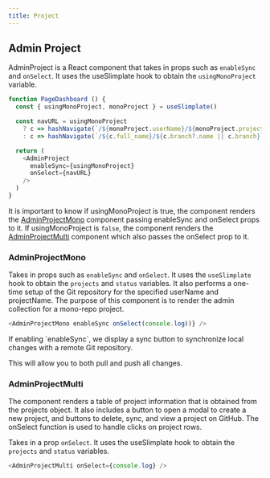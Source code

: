 ```yaml
---
title: Project
---
```


## Admin Project

AdminProject is a React component that takes in props such as `enableSync` and `onSelect`. It uses the useSlimplate hook to obtain the `usingMonoProject` variable.

```js copy showLineNumbers filename="PageDashboard.jsx" /AdminProject/
function PageDashboard () {
  const { usingMonoProject, monoProject } = useSlimplate()

  const navURL = usingMonoProject
    ? c => hashNavigate(`/${monoProject.userName}/${monoProject.projectName}/${monoProject.branch}/${c.name}`)
    : c => hashNavigate(`/${c.full_name}/${c.branch?.name || c.branch}`)

  return (
    <AdminProject
      enableSync={usingMonoProject}
      onSelect={navURL}
    />
  )
}
```


It is important to know if usingMonoProject is true, the component renders the [AdminProjectMono](/adminViews/admin-project#adminprojectmono) component passing enableSync and onSelect props to it. If usingMonoProject is `false`, the component renders the [AdminProjectMulti](/adminViews/admin-project#adminprojectmulti) component which also passes the onSelect prop to it.


### AdminProjectMono
Takes in props such as `enableSync` and `onSelect`. It uses the `useSlimplate` hook to obtain the `projects` and `status` variables. It also performs a one-time setup of the Git repository for the specified userName and projectName. The purpose of this component is to render the admin collection for a mono-repo project.

```js copy showLineNumbers /AdminProjectMono/
<AdminProjectMono enableSync onSelect(console.log))} />
```

<Callout type="warning" emoji="⚠️">
  <p>If enabling `enableSync`, we display a sync button to synchronize local changes with a remote Git repository. </p>
  <p>This will allow you to both pull and push all changes.</p>
</Callout>


### AdminProjectMulti

The component renders a table of project information that is obtained from the projects object. It also includes a button to open a modal to create a new project, and buttons to delete, sync, and view a project on GitHub. The onSelect function is used to handle clicks on project rows.

Takes in a prop `onSelect`. It uses the useSlimplate hook to obtain the `projects` and `status` variables.

```js copy showLineNumbers /AdminProjectMulti/
<AdminProjectMulti onSelect={console.log} />
```
